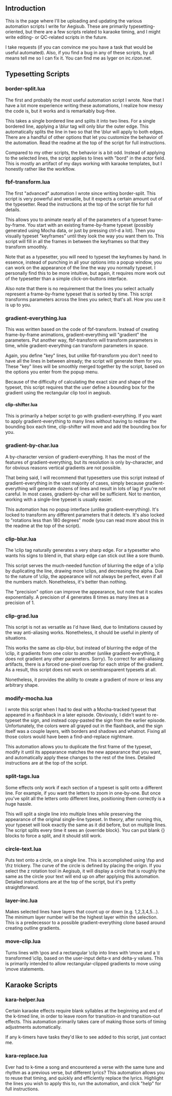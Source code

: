 == Introduction ==

This is the page where I'll be uploading and updating the various automation scripts I write for Aegisub. These are primarily typesetting-oriented, but there are a few scripts related to karaoke timing, and I might write editing- or QC-related scripts in the future.

I take requests (if you can convince me you have a task that would be useful automated). Also, if you find a bug in any of these scripts, by all means tell me so I can fix it. You can find me as lyger on irc.rizon.net.

== Typesetting Scripts ==

=== border-split.lua ===

The first and probably the most useful automation script I wrote. Now that I have a lot more experience writing these automations, I realize how messy the code is, but it works and is remarkably bug-free.

This takes a single bordered line and splits it into two lines. For a single bordered line, applying a \blur tag will only blur the outer edge. This automatically splits the line in two so that the \blur will apply to both edges. There are a handful of other options that let you customize the behavior of the automation. Read the readme at the top of the script for full instructions.

Compared to my other scripts, the behavior is a bit odd. Instead of applying to the selected lines, the script applies to lines with "bord" in the actor field. This is mostly an artifact of my days working with karaoke templates, but I honestly rather like the workflow.

=== fbf-transform.lua ===

The first "advanced" automation I wrote since writing border-split. This script is very powerful and versatile, but it expects a certain amount out of the typesetter. Read the instructions at the top of the script file for full details.

This allows you to animate nearly all of the parameters of a typeset frame-by-frame. You start with an existing frame-by-frame typeset (possibly generated using Mocha data, or just by pressing ctrl-d a lot). Then you visually typeset "keyframes" until they look the way you want them to. This script will fill in all the frames in between the keyframes so that they transform smoothly.

Note that as a typesetter, you will need to typeset the keyframes by hand. In essence, instead of punching in all your options into a popup window, you can work on the appearance of the line the way you normally typeset. I personally find this to be more intuitive, but again, it requires more work out of the typesetter than a simple click-on-buttons interface.

Also note that there is no requirement that the lines you select actually represent a frame-by-frame typeset that is sorted by time. This script transforms parameters across the lines you select; that's all. How you use it is up to you.

=== gradient-everything.lua ===

This was written based on the code of fbf-transform. Instead of creating frame-by-frame animations, gradient-everything will "gradient" the parameters. Put another way, fbf-transform will transform parameters in time, while gradient-everything can transform parameters in space.

Again, you define "key" lines, but unlike fbf-transform you don't need to have all the lines in between already; the script will generate them for you. These "key" lines will be smoothly merged together by the script, based on the options you enter from the popup menu.

Because of the difficulty of calculating the exact size and shape of the typeset, this script requires that the user define a bounding box for the gradient using the rectangular clip tool in aegisub.

==== clip-shifter.lua ====

This is primarily a helper script to go with gradient-everything. If you want to apply gradient-everything to many lines without having to redraw the bounding box each time, clip-shifter will move and add the bounding box for you.

=== gradient-by-char.lua ===

A by-character version of gradient-everything. It has the most of the features of gradient-everything, but its resolution is only by-character, and for obvious reasons vertical gradients are not possible.

That being said, I will recommend that typesetters use this script instead of gradient-everything in the vast majority of cases, simply because gradient-everything will generate dozens of lines and result in lots of lag if you're not careful. In most cases, gradient-by-char will be sufficient. Not to mention, working with a single-line typeset is usually easier.

This automation has no popup interface (unlike gradient-everything). It's locked to transform any different parameters that it detects. It's also locked to "rotations less than 180 degrees" mode (you can read more about this in the readme at the top of the script).

=== clip-blur.lua ===

The \clip tag naturally generates a very sharp edge. For a typesetter who wants his signs to blend in, that sharp edge can stick out like a sore thumb.

This script serves the much-needed function of blurring the edge of a \clip by duplicating the line, drawing more \clips, and decreasing the alpha. Due to the nature of \clip, the appearance will not always be perfect, even if all the numbers match. Nonetheless, it's better than nothing.

The "precision" option can improve the appearance, but note that it scales exponentially. A precision of 4 generates 8 times as many lines as a precision of 1.

=== clip-grad.lua ===

This script is not as versatile as I'd have liked, due to limitations caused by the way anti-aliasing works. Nonetheless, it should be useful in plenty of situations.

This works the same as clip-blur, but instead of blurring the edge of the \clip, it gradients from one color to another (unlike gradient-everything, it does not gradient any other parameters. Sorry). To correct for anti-aliasing artifacts, there is a forced one-pixel overlap for each stripe of the gradient. As a result, this script does not work on semitransparent typesets at all.

Nonetheless, it provides the ability to create a gradient of more or less any arbitrary shape.

=== modify-mocha.lua ===

I wrote this script when I had to deal with a Mocha-tracked typeset that appeared in a flashback in a later episode. Obviously, I didn't want to re-typeset the sign, and instead copy-pasted the sign from the earlier episode. Unfortunately, the colors were all grayed out in the flashback, and the sign itself was a couple layers, with borders and shadows and whatnot. Fixing all those colors would have been a find-and-replace nightmare.

This automation allows you to duplicate the first frame of the typeset, modify it until its appearance matches the new appearance that you want, and automatically apply these changes to the rest of the lines. Detailed instructions are at the top of the script.

=== split-tags.lua ===

Some effects only work if each section of a typeset is split onto a different line. For example, if you want the letters to zoom in one-by-one. But once you've split all the letters onto different lines, positioning them correctly is a huge hassle.

This will split a single line into multiple lines while preserving the appearance of the original single-line typeset. In theory, after running this, your typeset will look exactly the same as it did before, but on multiple lines. The script splits every time it sees an {override block}. You can put blank {} blocks to force a split, and it should still work.

=== circle-text.lua ===

Puts text onto a circle, on a single line. This is accomplished using \fsp and \frz trickery. The curve of the circle is defined by placing the origin. If you select the z rotation tool in Aegisub, it will display a circle that is roughly the same as the circle your text will end up on after applying this automation. Detailed instructions are at the top of the script, but it's pretty straightforward.

=== layer-inc.lua ===

Makes selected lines have layers that count up or down (e.g. 1,2,3,4,5...). The minimum layer number will be the highest layer within the selection. This is a predecessor to a possible gradient-everything clone based around creating outline gradients.

=== move-clip.lua ===

Turns lines with \pos and a rectangular \clip into lines with \move and a \t transformed \clip, based on the user-input delta-x and delta-y values. This is primarily intended to allow rectangular-clipped gradients to move using \move statements.

== Karaoke Scripts ==

=== kara-helper.lua ===

Certain karaoke effects require blank syllables at the beginning and end of the k-timed line, in order to leave room for transition-in and transition-out effects. This automation primarily takes care of making those sorts of timing adjustments automatically.

If any k-timers have tasks they'd like to see added to this script, just contact me.

=== kara-replace.lua ===

Ever had to k-time a song and encountered a verse with the same tune and rhythm as a previous verse, but different lyrics? This automation allows you to reuse that timing, and quickly and efficiently replace the lyrics. Highlight the lines you wish to apply this to, run the automation, and click "help" for full instructions.

